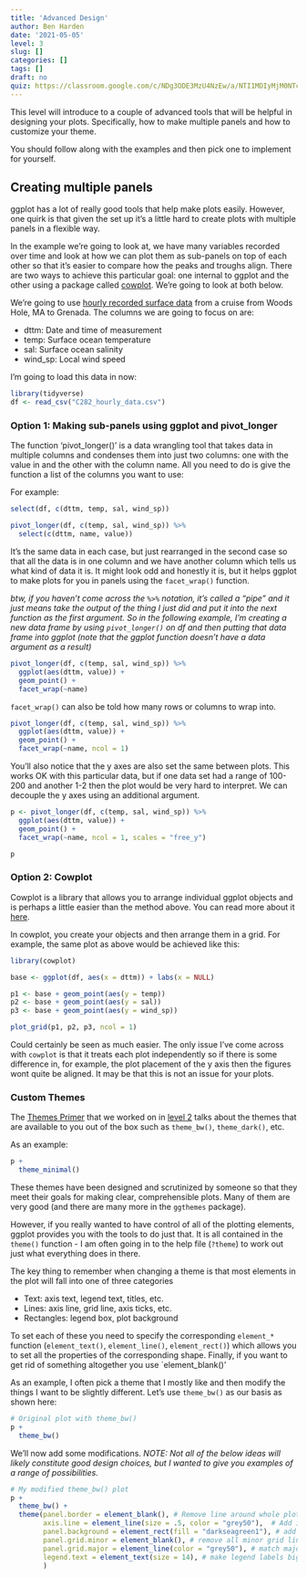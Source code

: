 ```yaml
---
title: 'Advanced Design'
author: Ben Harden
date: '2021-05-05'
level: 3
slug: []
categories: []
tags: []
draft: no
quiz: https://classroom.google.com/c/NDg3ODE3MzU4NzEw/a/NTI1MDIyMjM0NTc4/details
---
```


This level will introduce to a couple of advanced tools that will be helpful in designing your plots. Specifically, how to make multiple panels and how to customize your theme.

You should follow along with the examples and then pick one to implement for yourself.

## Creating multiple panels

ggplot has a lot of really good tools that help make plots easily. However, one quirk is that given the set up it's a little hard to create plots with multiple panels in a flexible way.

In the example we're going to look at, we have many variables recorded over time and look at how we can plot them as sub-panels on top of each other so that it's easier to compare how the peaks and troughs align. There are two ways to achieve this particular goal: one internal to ggplot and the other using a package called [cowplot](https://wilkelab.org/cowplot/articles/introduction.html). We're going to look at both below.

We're going to use [hourly recorded surface data](C282_hourly_data.csv) from a cruise from Woods Hole, MA to Grenada. The columns we are going to focus on are:

* dttm: Date and time of measurement
* temp: Surface ocean temperature
* sal: Surface ocean salinity
* wind_sp: Local wind speed

I'm going to load this data in now:

```r
library(tidyverse)
df <- read_csv("C282_hourly_data.csv")
```

### Option 1: Making sub-panels using ggplot and pivot_longer

The function 'pivot_longer()' is a data wrangling tool that takes data in multiple columns and condenses them into just two columns: one with the value in and the other with the column name. All you need to do is give the function a list of the columns you want to use:

For example:

```r
select(df, c(dttm, temp, sal, wind_sp))

pivot_longer(df, c(temp, sal, wind_sp)) %>%
  select(c(dttm, name, value))
```

It's the same data in each case, but just rearranged in the second case so that all the data is in one column and we have another column which tells us what kind of data it is. It might look odd and honestly it is, but it helps ggplot to make plots for you in panels using the `facet_wrap()` function.

*btw, if you haven't come across the `%>%` notation, it's called a "pipe" and it just means take the output of the thing I just did and put it into the next function as the first argument. So in the following example, I'm creating a new data frame by using `pivot_longer()` on df and then putting that data frame into ggplot (note that the ggplot function doesn't have a data argument as a result)*

```r
pivot_longer(df, c(temp, sal, wind_sp)) %>%
  ggplot(aes(dttm, value)) +
  geom_point() +
  facet_wrap(~name)
```

`facet_wrap()` can also be told how many rows or columns to wrap into.

```r
pivot_longer(df, c(temp, sal, wind_sp)) %>%
  ggplot(aes(dttm, value)) +
  geom_point() +
  facet_wrap(~name, ncol = 1)
```

You'll also notice that the y axes are also set the same between plots. This works OK with this particular data, but if one data set had a range of 100-200 and another 1-2 then the plot would be very hard to interpret. We can decouple the y axes using an additional argument.

```r
p <- pivot_longer(df, c(temp, sal, wind_sp)) %>%
  ggplot(aes(dttm, value)) +
  geom_point() +
  facet_wrap(~name, ncol = 1, scales = "free_y")

p
```

### Option 2: Cowplot

Cowplot is a library that allows you to arrange individual ggplot objects and is perhaps a little easier than the method above. You can read more about it [here](https://wilkelab.org/cowplot/articles/introduction.html).

In cowplot, you create your objects and then arrange them in a grid. For example, the same plot as above would be achieved like this:

```r
library(cowplot)

base <- ggplot(df, aes(x = dttm)) + labs(x = NULL)

p1 <- base + geom_point(aes(y = temp))
p2 <- base + geom_point(aes(y = sal))
p3 <- base + geom_point(aes(y = wind_sp))

plot_grid(p1, p2, p3, ncol = 1)
```

Could certainly be seen as much easier. The only issue I've come across with `cowplot` is that it treats each plot independently so if there is some difference in, for example, the plot placement of the y axis then the figures wont quite be aligned. It may be that this is not an issue for your plots.

### Custom Themes

The [Themes Primer](https://rstudio.cloud/learn/primers/3.8) that we worked on in [level 2](../level-2/) talks about the themes that are available to you out of the box such as `theme_bw()`, `theme_dark()`, etc.

As an example:

```r
p + 
  theme_minimal()
```

These themes have been designed and scrutinized by someone so that they meet their goals for making clear, comprehensible plots. Many of them are very good (and there are many more in the `ggthemes` package). 

However, if you really wanted to have control of all of the plotting elements, ggplot provides you with the tools to do just that. It is all contained in the `theme()` function - I am often going in to the help file (`?theme`) to work out just what everything does in there.

The key thing to remember when changing a theme is that most elements in the plot will fall into one of three categories

* Text: axis text, legend text, titles, etc.
* Lines: axis line, grid line, axis ticks, etc.
* Rectangles: legend box, plot background

To set each of these you need to specify the corresponding `element_*` function (`element_text()`, `element_line()`, `element_rect()`) which allows you to set all the properties of the corresponding shape. Finally, if you want to get rid of something altogether you use `element_blank()'

As an example, I often pick a theme that I mostly like and then modify the things I want to be slightly different. Let's use `theme_bw()` as our basis as shown here:

```r
# Original plot with theme_bw()
p + 
  theme_bw()
```

We'll now add some modifications. *NOTE: Not all of the below ideas will likely constitute good design choices, but I wanted to give you examples of a range of possibilities.* 

```r
# My modified theme_bw() plot
p +
  theme_bw() +
  theme(panel.border = element_blank(), # Remove line around whole plot panel
        axis.line = element_line(size = .5, color = "grey50"),  # Add in more muted axis lines
        panel.background = element_rect(fill = "darkseagreen1"), # add a background color
        panel.grid.minor = element_blank(), # remove all minor grid lines
        panel.grid.major = element_line(color = "grey50"), # match major grid lines to axis color
        legend.text = element_text(size = 14), # make legend labels bigger 
        )
```

